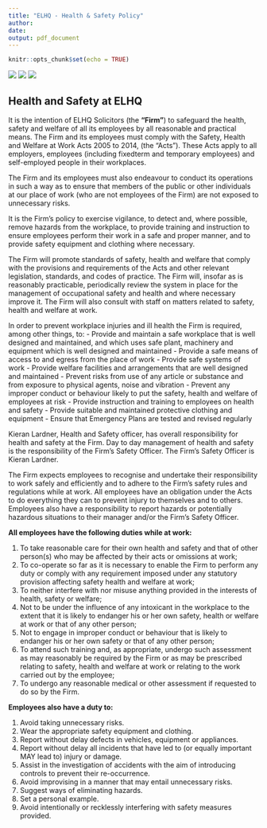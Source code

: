 ```yaml
---
title: "ELHQ - Health & Safety Policy"
author: 
date: 
output: pdf_document
---
```


```r
knitr::opts_chunk$set(echo = TRUE)
```
![](blank.png) ![](blank.png)  ![](logo2.png)

## Health and Safety at ELHQ

It is the intention of ELHQ Solicitors (the **“Firm”**) to safeguard the health, safety and
welfare of all its employees by all reasonable and practical means. The Firm and its
employees must comply with the Safety, Health and Welfare at Work Acts 2005 to
2014, (the “Acts”). These Acts apply to all employers, employees (including fixedterm and temporary employees) and self-employed people in their workplaces. 

The
Firm and its employees must also endeavour to conduct its operations in such a way
as to ensure that members of the public or other individuals at our place of work (who
are not employees of the Firm) are not exposed to unnecessary risks.

It is the Firm’s policy to exercise vigilance, to detect and, where possible, remove
hazards from the workplace, to provide training and instruction to ensure employees
perform their work in a safe and proper manner, and to provide safety equipment and
clothing where necessary.

The Firm will promote standards of safety, health and welfare that comply with the
provisions and requirements of the Acts and other relevant legislation, standards,
and codes of practice. The Firm will, insofar as is reasonably practicable, periodically
review the system in place for the management of occupational safety and health
and where necessary improve it. The Firm will also consult with staff on matters
related to safety, health and welfare at work.

In order to prevent workplace injuries and ill health the Firm is required, among other
things, to:
-   Provide and maintain a safe workplace that is well designed and maintained,
and which uses safe plant, machinery and equipment which is well designed
and maintained
-   Provide a safe means of access to and egress from the place of work
-   Provide safe systems of work
-   Provide welfare facilities and arrangements that are well designed and
maintained
-   Prevent risks from use of any article or substance and from exposure to
physical agents, noise and vibration
-   Prevent any improper conduct or behaviour likely to put the safety, health and
welfare of employees at risk
-   Provide instruction and training to employees on health and safety
-   Provide suitable and maintained protective clothing and equipment
-   Ensure that Emergency Plans are tested and revised regularly

Kieran Lardner, Health and Safety officer, has overall responsibility for health and safety at the
Firm. Day to day management of health and safety is the responsibility of the Firm’s
Safety Officer. The Firm’s Safety Officer is Kieran Lardner.

The Firm expects employees to recognise and undertake their responsibility to work
safely and efficiently and to adhere to the Firm’s safety rules and regulations while at
work. All employees have an obligation under the Acts to do everything they can to
prevent injury to themselves and to others. Employees also have a responsibility to report hazards or potentially hazardous situations to their manager and/or the Firm’s
Safety Officer. 

\newpage

**All employees have the following duties while at work:**

1. To take reasonable care for their own health and safety and that of other
person(s) who may be affected by their acts or omissions at work;
2. To co-operate so far as it is necessary to enable the Firm to perform any duty or
comply with any requirement imposed under any statutory provision affecting
safety health and welfare at work;
3. To neither interfere with nor misuse anything provided in the interests of health,
safety or welfare;
4. Not to be under the influence of any intoxicant in the workplace to the extent that
it is likely to endanger his or her own safety, health or welfare at work or that of
any other person;
5. Not to engage in improper conduct or behaviour that is likely to endanger his or
her own safety or that of any other person;
6. To attend such training and, as appropriate, undergo such assessment as may
reasonably be required by the Firm or as may be prescribed relating to safety,
health and welfare at work or relating to the work carried out by the employee;
7. To undergo any reasonable medical or other assessment if requested to do so by
the Firm.


**Employees also have a duty to:**

1. Avoid taking unnecessary risks.
2. Wear the appropriate safety equipment and clothing.
3. Report without delay defects in vehicles, equipment or appliances.
4. Report without delay all incidents that have led to (or equally important MAY lead
to) injury or damage.
5. Assist in the investigation of accidents with the aim of introducing controls to
prevent their re-occurrence.
6. Avoid improvising in a manner that may entail unnecessary risks.
7. Suggest ways of eliminating hazards.
8. Set a personal example.
9. Avoid intentionally or recklessly interfering with safety measures provided.
